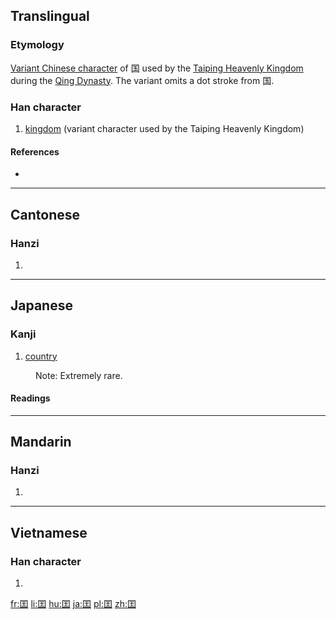 {{also|國|国}}
==Translingual==

===Etymology===
[[w:en:Variant Chinese character|Variant Chinese character]] of 国 used by the [[w:en:Taiping Heavenly Kingdom|Taiping Heavenly Kingdom]] during the [[w:en:Qing Dynasty|Qing Dynasty]]. The variant omits a dot stroke from 国.

===Han character===
{{Han char|rn=31|rad=囗|as=04|sn=7|four=|canj=田一土 (WMG)|ids=⿴[[囗]][[王]]}}

# [[kingdom]] (variant character used by the Taiping Heavenly Kingdom)

====References====
* {{Han ref|kx=0217.190|dkj=04716|dj=0445.020|hdz=10713.100|uh=56EF|ud=22255}}

----

==Cantonese==

===Hanzi===
{{yue-hanzi|jyut=[[gwok3]]|y=gwok3}}

# {{defn|lang=yue|sort=囗04}}

----

==Japanese==

===Kanji===
{{ja-kanji|grade=uc|rs=囗04}}

# [[country]]
: Note: Extremely rare.

====Readings====
{{ja-readings
|on=[[こく]] (koku)
}}

----

==Mandarin==

===Hanzi===
{{cmn-hanzi|pin=[[guó]] ([[guo2]])|wg=kuo<sup>2</sup>}}

# {{defn|lang=cmn|sort=囗04}}

----

==Vietnamese==

===Han character===
{{vi-hantu|[[quốc]]|rs=囗04}}

# {{defn|lang=vi|sort=囗04}}

[[fr:囯]]
[[li:囯]]
[[hu:囯]]
[[ja:囯]]
[[pl:囯]]
[[zh:囯]]